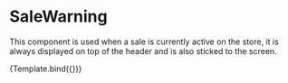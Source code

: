 

<Meta title="Components/SaleWarning" component={SaleWarning} />


# SaleWarning

This component is used when a sale is currently active on the store, it is always displayed on top of the header and is also sticked to the screen.

<Canvas>
	<Story
		name="Default"
		argTypes={{ backgroundColor: { control: 'color' } }}
		args={{
			saleWarningText: '50% Off Sitewide'
		}}
	>
		{Template.bind({})}
	</Story>
</Canvas>
